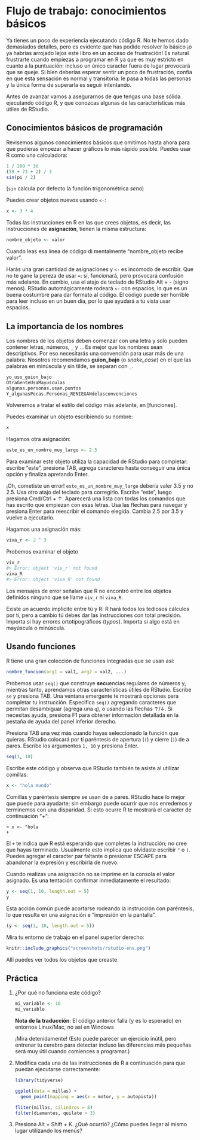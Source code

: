 # Flujo de trabajo: conocimientos básicos

Ya tienes un poco de experiencia ejecutando código R. No te hemos dado demasiados detalles, pero es evidente que has podido resolver lo básico ¡o ya habrías arrojado lejos este libro en un acceso de frustración! Es natural frustrarte cuando empiezas a programar en R ya que es muy estricto en cuanto a la puntuación: incluso un único caracter fuera de lugar provocará que se queje. Si bien deberías esperar sentir un poco de frustración, confía en que esta sensación es normal y transitoria: le pasa a todas las personas y la única forma de superarla es seguir intentando.

Antes de avanzar vamos a asegurarnos de que tengas una base sólida ejecutando código R, y que conozcas algunas de las características más útiles de RStudio. 

## Conocimientos básicos de programación

Revisemos algunos conocimientos básicos que omitimos hasta ahora para que pudieras empezar a hacer gráficos lo más rápido posible. Puedes usar R como una calculadora:

```r
1 / 200 * 30
(59 + 73 + 2) / 3
sin(pi / 2)
```

(`sin` calcula por defecto la función trigonométrica *seno*)

Puedes crear objetos nuevos usando `<-`:

```r
x <- 3 * 4
```

Todas las instrucciones en R en las que crees objetos, es decir, las instrucciones de __asignación__, tienen la misma estructura:

```r
nombre_objeto <- valor
```

Cuando leas esa línea de código di mentalmente "nombre_objeto recibe valor".

Harás una gran cantidad de asignaciones y `<-` es incómodo de escribir. Que no te gane la pereza de usar `=`: sí, funcionará, pero provocará confusión más adelante. En cambio, usa el atajo de teclado de RStudio Alt + - (signo menos). RStudio automágicamente rodeará `<-` con espacios, lo que es un buena costumbre para dar formato al código. El código puede ser horrible para leer incluso en un buen día, por lo que ayudará a tu vista usar espacios. 

## La importancia de los nombres

Los nombres de los objetos deben comenzar con una letra y solo pueden contener letras, números, `_` y `.`. Es mejor que los nombres sean descriptivos. Por eso necesitarás una convención para usar más de una palabra. Nosotros recomendamos __guion_bajo__ (o *snake_case*) en el que las palabras en minúscula y sin tilde, se separan con `_`.

```r
yo_uso_guion_bajo
OtraGenteUsaMayusculas
algunas.personas.usan.puntos
Y_algunasPocas.Personas_RENIEGANdelasconvenciones
```

Volveremos a tratar el estilo del código más adelante, en [funciones].

Puedes examinar un objeto escribiendo su nombre:
```r
x
```

Hagamos otra asignación:
```r
este_es_un_nombre_muy_largo <- 2.5
```

Para examinar este objeto utiliza la capacidad de RStudio para completar: escribe "este", presiona TAB, agrega caracteres hasta conseguir una única opción y finaliza apretando Enter.

¡Oh, cometiste un error! `este_es_un_nombre_muy_largo` debería valer 3.5 y no 2.5. Usa otro atajo del teclado para corregirlo. Escribe "este", luego presiona Cmd/Ctrl + ↑. Aparecerá una lista con todas los comandos que has escrito que empiezan con esas letras. Usa las flechas para navegar y presiona Enter para reescribir el comando elegida. Cambia 2.5 por 3.5 y vuelve a ejecutarlo.

Hagamos una asignación más:

```r
viva_r <- 2 ^ 3
```

Probemos examinar el objeto
```r
viv_r
#> Error: object 'viv_r' not found
viva_R
#> Error: object 'viva_R' not found
```

Los mensajes de error señalan que R no encontró entre los objetos definidos ninguno que se llame `viv_r` ni `viva_R`.

Existe un acuerdo implícito entre tú y R: R hará todos los tediosos cálculos por ti, pero a cambio tú debes dar las instrucciones con total precisión. Importa si hay errores ortotipográficos (_typos_). Importa si algo está en mayúscula o minúscula.

## Usando funciones

R tiene una gran colección de funciones integradas que se usan así:
```r
nombre_funcion(arg1 = val1, arg2 = val2, ...)
```

Probemos usar `seq()` que construye **sec**uencias regulares de números y, mientras tanto, aprendamos otras características útiles de RStudio. Escribe `se` y presiona TAB. Una ventana emergente te mostrará opciones para completar tu instrucción. Especifica `seq()` agregando caracteres que permitan desambiguar (agrega una `q`), o usando las flechas ↑/↓. Si necesitas ayuda, presiona F1 para obtener información detallada en la pestaña de ayuda del panel inferior derecho.

Presiona TAB una vez más cuando hayas seleccionado la función que quieras. RStudio colocará por tí paréntesis de apertura (`(`) y cierre (`)`)  de a pares. Escribe los argumentos `1, 10` y presiona Enter.

```r
seq(1, 10)
```

Escribe este código y observa que RStudio también te asiste al utilizar comillas:
```r
x <- "hola mundo"
```

Comillas y paréntesis siempre se usan de a pares. RStudio hace lo mejor que puede para ayudarte; sin embargo puede ocurrir que nos enredemos y terminemos con una disparidad. Si esto ocurre R te mostrará el caracter de continuación "+": 

```
> x <- "hola
+
```

El `+` te indica que R está esperando que completes la instrucción; no cree que hayas terminado. Usualmente esto implica que olvidaste escribir `"` o `)`. Puedes agregar el caracter par faltante o presionar ESCAPE para abandonar la expresión y escribirla de nuevo.

Cuando realizas una asignación no se imprime en la consola el valor asignado. Es una tentación confirmar inmediatamente el resultado:

```r
y <- seq(1, 10, length.out = 5)
y
```

Esta acción común puede acortarse rodeando la instrucción con paréntesis, lo que resulta en una asignación e "impresión en la pantalla".

```r
(y <- seq(1, 10, length.out = 5))
```

Mira tu entorno de trabajo en el panel superior derecho:

```r
knitr::include_graphics("screenshots/rstudio-env.png")
```

Allí puedes ver todos los objetos que creaste.

## Práctica

1.  ¿Por qué no funciona este código?

    ```r
    mi_variable <- 10
    mi_varıable
    ```
    **Nota de la traducción**: El código anterior falla (y es lo esperado) en entornos Linux/Mac, no así en Windows
    
    ¡Mira detenidamente! (Esto puede parecer un ejercicio inútil, pero entrenar tu cerebro para detectar incluso las diferencias más pequeñas será muy útil cuando comiences a programar.)
    
2.  Modifica cada una de las instrucciones de R a continuación para que puedan ejecutarse correctamente:

    ```r
    library(tidyverse)

    ggplot(data = millas) + 
      geom_point(mapping = aes(x = motor, y = autopista))
    
    fliter(millas, cilindros = 8)
    filter(diamantes, quilate > 3)
    ```
    
3.  Presiona Alt + Shift + K. ¿Qué ocurrió? ¿Cómo puedes llegar al mismo lugar utilizando los menús?
